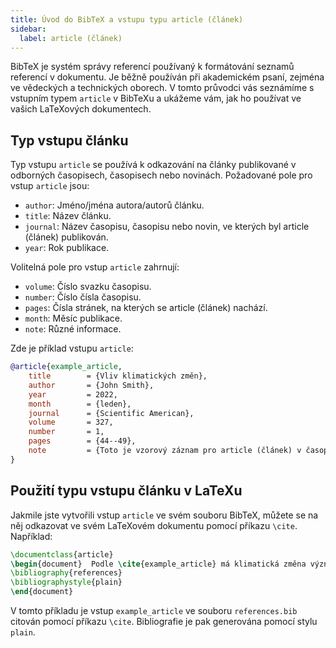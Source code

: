 ```yaml
---
title: Úvod do BibTeX a vstupu typu article (článek)
sidebar:
  label: article (článek)
---
```



BibTeX je systém správy referencí používaný k formátování seznamů referencí v dokumentu. Je běžně používán při akademickém psaní, zejména ve vědeckých a technických oborech. V tomto průvodci vás seznámíme s vstupním typem `article` v BibTeXu a ukážeme vám, jak ho používat ve vašich LaTeXových dokumentech.

<CiteDrive/>

## Typ vstupu článku

Typ vstupu `article` se používá k odkazování na články publikované v odborných časopisech, časopisech nebo novinách. Požadované pole pro vstup `article` jsou:

-   `author`: Jméno/jména autora/autorů článku.
-   `title`: Název článku.
-   `journal`: Název časopisu, časopisu nebo novin, ve kterých byl article (článek) publikován.
-   `year`: Rok publikace.

Volitelná pole pro vstup `article` zahrnují:

-   `volume`: Číslo svazku časopisu.
-   `number`: Číslo čísla časopisu.
-   `pages`: Čísla stránek, na kterých se article (článek) nachází.
-   `month`: Měsíc publikace.
-   `note`: Různé informace.

Zde je příklad vstupu `article`:

```bibtex
@article{example_article,
	title        = {Vliv klimatických změn},
	author       = {John Smith},
	year         = 2022,
	month        = {leden},
	journal      = {Scientific American},
	volume       = 327,
	number       = 1,
	pages        = {44--49},
	note         = {Toto je vzorový záznam pro article (článek) v časopise.}
}
```

## Použití typu vstupu článku v LaTeXu

Jakmile jste vytvořili vstup `article` ve svém souboru BibTeX, můžete se na něj odkazovat ve svém LaTeXovém dokumentu pomocí příkazu `\cite`. Například:

```latex
\documentclass{article}  
\begin{document}  Podle \cite{example_article} má klimatická změna významné dopady na planetu.  
\bibliography{references}
\bibliographystyle{plain} 
\end{document}
```

V tomto příkladu je vstup `example_article` ve souboru `references.bib` citován pomocí příkazu `\cite`. Bibliografie je pak generována pomocí stylu `plain`.
